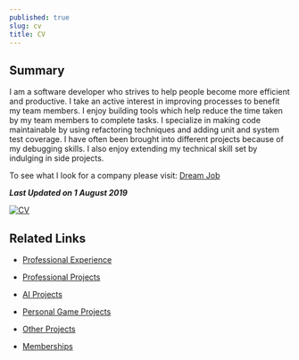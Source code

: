```yaml
---
published: true
slug: cv
title: CV
---
```


## Summary

I am a software developer who strives to help people become more efficient and productive. I take an active interest in
improving processes to benefit my team members. I enjoy building tools which help reduce the time taken by my team
members to complete tasks. I specialize in making code maintainable by using refactoring techniques and adding unit and
system test coverage. I have often been brought into different projects because of my debugging skills. I also enjoy
extending my technical skill set by indulging in side projects.

To see what I look for a company please visit: [Dream Job](/blog/dream-job/)

**_Last Updated on 1 August 2019_**

[![CV](./files/pdficon_large.png)](./files/CV_Ankur_Sheel.pdf)

## Related Links

-   [Professional Experience](./professional-experience)

-   [Professional Projects](./professional-projects)

-   [AI Projects](./ai-projects)

-   [Personal Game Projects](./personal-game-projects)

-   [Other Projects](./other-projects)

-   [Memberships](./memberships)
